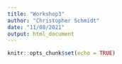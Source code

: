 ```yaml
---
title: "Workshop3"
author: "Christopher Schmidt"
date: "11/08/2021"
output: html_document
---
```


```r
knitr::opts_chunk$set(echo = TRUE)
```

